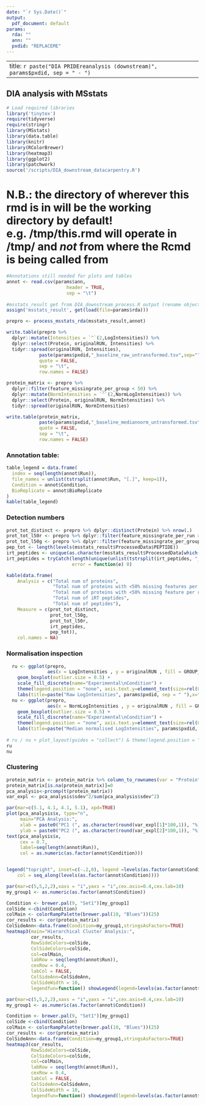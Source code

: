 ```yaml
---
date: "`r Sys.Date()`"
output:
  pdf_document: default
params:
  rda: ""
  ann: ""
  pxdid: "REPLACEME"
---
```


---
title: `r paste("DIA PRIDEreanalysis (downstream)", params$pxdid, sep = " - ")`
---

## DIA analysis with MSstats

```r
# Load required libraries
library('tinytex')
require(tidyverse)
require(stringr)
library(MSstats)
library(data.table)
library(knitr)
library(RColorBrewer)
library(heatmap3)
library(ggplot2)
library(patchwork)
source('/scripts/DIA_downstream_datacarpentry.R')
```

# N.B.: the directory of wherever this rmd is in will be the working directory by default! e.g. /tmp/this.rmd will operate in /tmp/ and _not_ from where the Rcmd is being called from 
```r
#Annotations still needed for plots and tables
annot <- read.csv(params$ann,
                      header = TRUE,
                      sep = "\t")
		      
#msstats_result get from DIA_downstream_process.R output (rename object)
assign('msstats_result', get(load(file=params$rda)))

prepro <- process_msstats_rda(msstats_result,annot)

write.table(prepro %>%
  dplyr::mutate(Intensities = `^`(2,LogIntensities)) %>%
  dplyr::select(Protein, originalRUN, Intensities) %>%
  tidyr::spread(originalRUN, Intensities),
            paste(params$pxdid,"_baseline_raw_untransformed.tsv",sep=""),
            quote = FALSE,
            sep = "\t",
            row.names = FALSE)

protein_matrix <- prepro %>%
  dplyr::filter(feature_missingrate_per_group < 50) %>%
  dplyr::mutate(NormIntensities = `^`(2,NormLogIntensities)) %>%
  dplyr::select(Protein, originalRUN, NormIntensities) %>%
  tidyr::spread(originalRUN, NormIntensities) 

write.table(protein_matrix,
            paste(params$pxdid,"_baseline_mediannorm_untransformed.tsv",sep=""),
            quote = FALSE,
            sep = "\t",
            row.names = FALSE)

```

### Annotation table:
```r

table_legend = data.frame(
  index = seq(length(annot$Run)),
  file_names = unlist(tstrsplit(annot$Run, "[.]", keep=1)),
  Condition = annot$Condition,
  BioReplicate = annot$BioReplicate
)
kable(table_legend)

```

###  Detection numbers

```r
prot_tot_distinct <- prepro %>% dplyr::distinct(Protein) %>% nrow(.)
prot_tot_l50r <- prepro %>% dplyr::filter(feature_missingrate_per_run > 50) %>% dplyr::distinct(Protein) %>% nrow(.)
prot_tot_l50g <- prepro %>% dplyr::filter(feature_missingrate_per_group > 50) %>% dplyr::distinct(Protein) %>% nrow(.)
pep_tot <- length(levels(msstats_result$ProcessedData$PEPTIDE))
irt_peptides <- unique(as.character(msstats_result$ProcessedData[which(msstats_result$ProcessedData$PROTEIN=="1/iRT_protein"),"PEPTIDE"]))
irt_peptides = tryCatch(length(unique(unlist(tstrsplit(irt_peptides, "_", keep=1)))), 
                        error = function(e) 0)

kable(data.frame(
    Analysis = c("Total num of proteins", 
                 "Total num of proteins with <50% missing features per group",
                 "Total num of proteins with <50% missing feature per run",
                 "Total num of iRT peptides",
                 "Total num of peptides"),
    Measure = c(prot_tot_distinct,
                prot_tot_l50g,
                prot_tot_l50r,
                irt_peptides,
                pep_tot)),
    col.names = NA)

```

\newpage

### Normalisation inspection
```r

  ru <- ggplot(prepro, 
               aes(x = LogIntensities , y = originalRUN , fill = GROUP_ORIGINAL) ) +
    geom_boxplot(outlier.size = 0.5) + 
    scale_fill_discrete(name="Experimental\nCondition") +
    theme(legend.position = "none", axis.text.y=element_text(size=rel(0.5))) + 
    labs(title=paste("Raw LogIntensities", params$pxdid, sep = " "),x="LogIntensity", y = "Runs")
  nu <- ggplot(prepro, 
               aes(x = NormLogIntensities , y = originalRUN , fill = GROUP_ORIGINAL) ) +
    geom_boxplot(outlier.size = 0.5) + 
    scale_fill_discrete(name="Experimental\nCondition") +
    theme(legend.position = "none", axis.text.y=element_text(size=rel(0.5))) + 
    labs(title=paste("Median normalised LogIntensities", params$pxdid, sep = " "),x="LogIntensity", y = "Runs")
  
# ru / nu + plot_layout(guides = "collect") & theme(legend.position = "right") 
ru
nu
```

### Clustering
```r
protein_matrix <- protein_matrix %>% column_to_rownames(var = "Protein")
protein_matrix[is.na(protein_matrix)]=0
pca_analysis<-prcomp(t(protein_matrix))
var_expl <- pca_analysis$sdev^2/sum(pca_analysis$sdev^2)

par(mar=c(5.1, 4.1, 4.1, 5.1), xpd=TRUE)
plot(pca_analysis$x, type="n",
     main="PCA Analysis:",
     xlab = paste0("PC1 (", as.character(round(var_expl[1]*100,1)), "%)"),
     ylab = paste0("PC2 (", as.character(round(var_expl[2]*100,1)), "%)"))
text(pca_analysis$x, 
     cex = 0.7,
     label=seq(length(annot$Run)),
     col = as.numeric(as.factor(annot$Condition)))


legend("topright", inset=c(-.2,0), legend =levels(as.factor(annot$Condition)),pch=16, pt.cex=1.5, cex=0.75, bty='n',
    col = seq_along(levels(as.factor(annot$Condition))))
```

```r
par(mar=c(5,5,2,2),xaxs = "i",yaxs = "i",cex.axis=0.4,cex.lab=10)
my_group1 <- as.numeric(as.factor(annot$Condition))

Condition <- brewer.pal(9, "Set1")[my_group1]
colSide <-cbind(Condition)
colMain <- colorRampPalette(brewer.pal(10, "Blues"))(25)
cor_results <- cor(protein_matrix)
ColSideAnn<-data.frame(Condition=my_group1,stringsAsFactors=TRUE)
heatmap3(main="Hierarchical Cluster Analysis:",
         cor_results, 
         RowSideColors=colSide,
         ColSideColors=colSide,
         col=colMain,
         labRow = seq(length(annot$Run)),
         cexRow = 0.4,
         labCol = FALSE,
         ColSideAnn=ColSideAnn,
         ColSideWidth = 10,
         legendfun=function() showLegend(legend=levels(as.factor(annot$Condition)),col=brewer.pal(9, "Set1")[seq_along(levels(as.factor(annot$Condition)))], cex=.9, title="Condition"))
```

```r
par(mar=c(5,5,2,2),xaxs = "i",yaxs = "i",cex.axis=0.4,cex.lab=10)
my_group1 <- as.numeric(as.factor(annot$Condition))

Condition <- brewer.pal(9, "Set1")[my_group1]
colSide <-cbind(Condition)
colMain <- colorRampPalette(brewer.pal(10, "Blues"))(25)
cor_results <- cor(protein_matrix)
ColSideAnn<-data.frame(Condition=my_group1,stringsAsFactors=TRUE)
heatmap3(cor_results, 
         RowSideColors=colSide,
         ColSideColors=colSide,
         col=colMain,
         labRow = seq(length(annot$Run)),
         cexRow = 0.4,
         labCol = FALSE,
         ColSideAnn=ColSideAnn,
         ColSideWidth = 10,
         legendfun=function() showLegend(legend=levels(as.factor(annot$Condition)),col=brewer.pal(9, "Set1")[seq_along(levels(as.factor(annot$Condition)))], cex=.9, title="Condition"))
```
